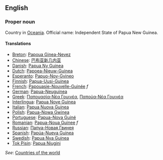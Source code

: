 ==English==

===Proper noun===

Country in [[Oceania]]. Official name: Independent State of Papua New Guinea.

====Translations====

*[[Breton]]: [[Papoua Ginea-Nevez]]
*[[Chinese]]: [[巴布亚新几内亚]]
*[[Danish]]: [[Papua Ny Guinea]]
*[[Dutch]]: [[Papoea-Nieuw-Guinea]]
*[[Esperanto]]: [[Papuo-Nov-Gvineo]]
*[[Finnish]]: [[Papua-Uusi-Guinea]]
*[[French]]: [[Papouasie-Nouvelle-Guinée]] ''f''
*[[German]]: [[Papua-Neuguinea]]
*[[Greek]]: [[Παπουασία-Νέα Γουινέα]], [[Παπούα-Νέα Γουινέα]]
*[[Interlingua]]: [[Papua Nove Guinea]]
*[[Italian]]: [[Papua Nuova Guinea]]
*[[Polish]]: [[Papua-Nowa Gwinea]]
*[[Portuguese]]: [[Papua-Nova Guiné]]
*[[Romanian]]: [[Papua-Noua Guinee]] ''f''
*[[Russian]]: [[Папуа-Новая Гвинея]]
*[[Spanish]]: [[Papúa-Nueva Guinea]]
*[[Swedish]]: [[Papua Nya Guinea]]
*[[Tok Pisin]]: [[Papua Niugini]]

''See'': [[Countries of the world]]